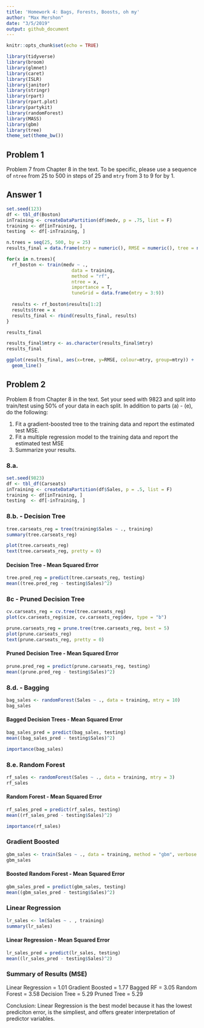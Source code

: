 ```yaml
---
title: 'Homework 4: Bags, Forests, Boosts, oh my'
author: "Max Mershon"
date: "3/5/2019"
output: github_document
---
```


```r
knitr::opts_chunk$set(echo = TRUE)
```

```r
library(tidyverse)
library(broom)
library(glmnet)
library(caret)
library(ISLR)
library(janitor)
library(stringr)
library(rpart)
library(rpart.plot)
library(partykit)
library(randomForest)
library(MASS)
library(gbm)
library(tree)
theme_set(theme_bw())
```

## Problem 1

Problem 7 from Chapter 8 in the text. To be specific, please use a sequence of
`ntree` from 25 to 500 in steps of 25 and `mtry` from 3 to 9 for by 1. 

## Answer 1
```r
set.seed(123)
df <- tbl_df(Boston)
inTraining <- createDataPartition(df$medv, p = .75, list = F)
training <- df[inTraining, ]
testing  <- df[-inTraining, ]
```

```r
n.trees = seq(25, 500, by = 25)
results_final = data.frame(mtry = numeric(), RMSE = numeric(), tree = numeric())

for(x in n.trees){
  rf_boston <- train(medv ~ ., 
                        data = training,
                        method = "rf",
                        ntree = x,
                        importance = T,
                        tuneGrid = data.frame(mtry = 3:9))
  
  results <- rf_boston$results[1:2]
  results$tree = x
  results_final <- rbind(results_final, results)
}

results_final
```

```r
results_final$mtry <- as.character(results_final$mtry)
results_final
```

```r
ggplot(results_final, aes(x=tree, y=RMSE, colour=mtry, group=mtry)) +
  geom_line()
```


## Problem 2

Problem 8 from Chapter 8 in the text. Set your seed with 9823 and split into 
train/test using 50\% of your data in each split. In addition to 
parts (a) - (e), do the following:

1. Fit a gradient-boosted tree to the training data and report the estimated test MSE. 
2. Fit a multiple regression model to the training data and report the estimated test MSE
3. Summarize your results. 

### 8.a.
```r
set.seed(9823)
df <- tbl_df(Carseats)
inTraining <- createDataPartition(df$Sales, p = .5, list = F)
training <- df[inTraining, ]
testing  <- df[-inTraining, ]
```

### 8.b. - Decision Tree
```r
tree.carseats_reg = tree(training$Sales ~ ., training)
summary(tree.carseats_reg)
```

```r
plot(tree.carseats_reg)
text(tree.carseats_reg, pretty = 0)
```

#### Decision Tree - Mean Squared Error
```r
tree.pred_reg = predict(tree.carseats_reg, testing)
mean((tree.pred_reg - testing$Sales)^2)
```

### 8c - Pruned Decision Tree
```r
cv.carseats_reg = cv.tree(tree.carseats_reg)
plot(cv.carseats_reg$size, cv.carseats_reg$dev, type = "b")
```

```r
prune.carseats_reg = prune.tree(tree.carseats_reg, best = 5)
plot(prune.carseats_reg)
text(prune.carseats_reg, pretty = 0)
```

#### Pruned Decision Tree - Mean Squared Error
```r
prune.pred_reg = predict(prune.carseats_reg, testing)
mean((prune.pred_reg - testing$Sales)^2)
```

### 8.d. - Bagging
```r
bag_sales <- randomForest(Sales ~ ., data = training, mtry = 10)
bag_sales
```

#### Bagged Decision Trees - Mean Squared Error
```r
bag_sales_pred = predict(bag_sales, testing)
mean((bag_sales_pred - testing$Sales)^2)
```

```r
importance(bag_sales)
```

### 8.e. Random Forest
```r
rf_sales <- randomForest(Sales ~ ., data = training, mtry = 3)
rf_sales
```

#### Random Forest - Mean Squared Error
```r
rf_sales_pred = predict(rf_sales, testing)
mean((rf_sales_pred - testing$Sales)^2)
```

```r
importance(rf_sales)
```

### Gradient Boosted
```r
gbm_sales <- train(Sales ~ ., data = training, method = "gbm", verbose = FALSE)
gbm_sales
```

#### Boosted Random Forest - Mean Squared Error
```r
gbm_sales_pred = predict(gbm_sales, testing)
mean((gbm_sales_pred - testing$Sales)^2)
```

### Linear Regression
```r
lr_sales <- lm(Sales ~ . , training)
summary(lr_sales)
```

#### Linear Regression - Mean Squared Error
```r
lr_sales_pred = predict(lr_sales, testing)
mean((lr_sales_pred - testing$Sales)^2)
```

### Summary of Results (MSE)
Linear Regression = 1.01
Gradient Boosted  = 1.77
Bagged RF         = 3.05
Random Forest     = 3.58
Decision Tree     = 5.29
Pruned Tree       = 5.29

Conclusion: Linear Regression is the best model because it has the lowest prediciton error, is the simpliest, and offers greater interpretation of predictor variables.
